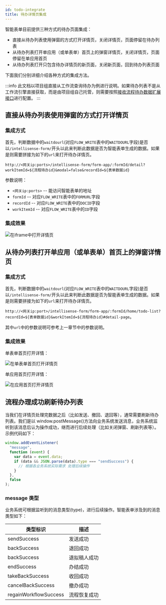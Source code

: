 ```yaml
---
id: todo-integrate
title: 待办详情页集成
---
```


智能表单目前提供三种方式的待办页面集成：

- 直接从待办列表使用弹窗的方式打开详情页，关闭详情页，页面停留在待办列表
- 从待办列表打开单应用（或单表单）首页上的弹窗详情页，关闭详情页，页面停留在单应用首页
- 从待办列表打开只包含待办详情页的新页面，关闭新页面，回到待办列表页面

下面我们分别详细介绍各种方式的集成方法。

:::info
此文档以项目组直接从工作流查询待办为例进行说明。如果待办列表不是从工作流引擎直接获取，而是由项目组自己托管，则需要按照[接收流程待办数据扩展接口](config-workflow#urlsync-workflow-items-url-配置项)进行配置。
:::

## 直接从待办列表使用弹窗的方式打开详情页

### 集成方式

首先，判断数据中的`waitdourl`(对应`FLOW_WRITE`表中的`WAITDOURL`字段)是否以`/intellisense-form/`开头以此来判断此数据是否为智能表单生成的数据。如果是则需要拼接为如下的`url`来打开待办详情页。

`http://<网关ip:ports>/intellisense-form/form-app/:formId/detail?workItemId=${流程待办id}&modal=false&recordId=${表单数据id}`

参数说明：

- `<网关ip:ports>` -- 能访问智能表单的地址
- `formId` -- 对应`FLOW_WRITE`表中的`FORMURL`字段
- `recordId` -- 对应`FLOW_WRITE`表中的`DOCID`字段
- `workItemId` -- 对应`FLOW_WRITE`表中的`ID`字段

### 集成效果

![在iframe中打开详情页](./assets/todo-integrate/detail-in-iframe.png)

## 从待办列表打开单应用（或单表单）首页上的弹窗详情页

### 集成方式

首先，判断数据中的`waitdourl`(对应`FLOW_WRITE`表中的`WAITDOURL`字段)是否以`/intellisense-form/`开头以此来判断此数据是否为智能表单生成的数据。如果是则需要拼接为如下的`url`来打开待办详情页。

`http://<网关ip:port>/intellisense-form/form-app/:formId/home/todo-list?recordId=${表单数据id}&workItemId=${流程待办id}#detail-page`。

其中`url`中的参数说明可参考上一章节中的参数说明。

### 集成效果

单表单首页打开详情：

![在单表单首页打开详情页](./assets/todo-integrate/detail-in-single-page.png)

单应用首页打开详情：

![在应用首页打开详情页](./assets/todo-integrate/detail-in-app-home.png)

## 流程办理成功刷新待办列表

当我们在详情页处理完数据之后（比如发送、撤回、退回等），通常需要刷新待办列表。我们是以 window.postMessage()方法向业务系统发送消息，业务系统监听到该消息后认为操作成功，继而进行后续处理（比如关闭弹窗、刷新列表等）。示例代码如下：

```js
window.addEventListener(
  "message",
  function (event) {
    var data = event.data;
    if (data && JSON.parse(data).type === "sendSuccess") {
      // 根据各业务系统实际需求 处理后续操作
    }
  },
  false
);
```

### message 类型

业务系统可根据监听到的消息类型(type)，进行后续操作。智能表单涉及到的消息类型如下：

| 类型标识              | 描述         |
| --------------------- | ------------ |
| sendSuccess           | 发送成功     |
| backSuccess           | 退回成功     |
| backSuccess           | 退拟稿人成功 |
| endSuccess            | 办结成功     |
| takeBackSuccess       | 收回成功     |
| cancelBackSuccess     | 撤办成功     |
| regainWorkflowSuccess | 流程恢复成功 |
